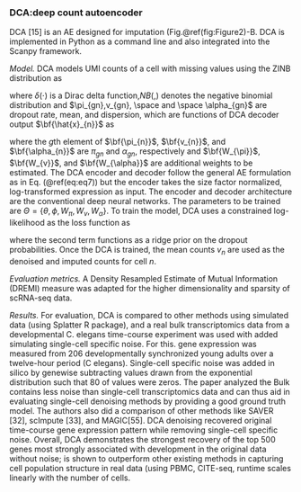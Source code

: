 
### DCA:deep count autoencoder {#ch-5-1-1}

DCA [15] is an AE designed for imputation (Fig.\@ref(fig:Figure2)-B. DCA is implemented in Python as a command line and also integrated into the Scanpy framework.

*Model.* DCA models UMI counts of a cell with missing values using the ZINB distribution as

\begin{equation}
p(x_{gn} \vert \Theta)=\pi_{gn}\delta(0)+(1-\pi_{gn})NB(v_{gn},\alpha_{gn}),\space for\space g=1,…G; n=1,…N (\#eq:eq11)
\end{equation}

where $\delta(⋅$) is a Dirac delta function,$NB(,)$ denotes the negative binomial distribution and $\pi_{gn},v_{gn}, \space and \space \alpha_{gn}$ are dropout rate, mean, and dispersion, which are functions of DCA decoder output $\bf{\hat{x}_{n}}$ as

\begin{equation}
\bf{\pi_{n}}=sigmoid(\bf{W_{\pi}\hat{x}_{n}}); \bf{v_{n}}=exp(\bf{W_{v}\hat{x}_{n}}); \bf{\alpha_{n}}=exp(\bf{W_{\alpha}\hat{x}_{n}}) (\#eq:eq12)
\end{equation}

where the $g$th element of $\bf{\pi_{n}}$, $\bf{v_{n}}$, and  $\bf{\alpha_{n}}$ are $\pi_{gn}$ and $\alpha_{gn}$, respectively and  $\bf{W_{\pi}}$, $\bf{W_{v}}$, and $\bf{W_{\alpha}}$ are additional weights to be estimated. 
The DCA encoder and decoder follow the general AE formulation as in Eq. (\@ref(eq:eq7)) but the encoder takes the size factor normalized, log-transformed expression as input. 
The encoder and decoder architecture are the conventional deep neural networks. 
The parameters to be trained are $\Theta=\{\theta,\phi,W_{\pi},W_{v},W_{\alpha}\}$. 
To train the model, DCA uses a constrained log-likelihood as the loss function as

\begin{equation}
L(\Theta)=\sum_{n=1}^{N} \sum_{g=1}^{G} (-logp(x_{gn}\vert \Theta) + \lambda\pi^{2}_{gn} ) (\#eq:eq13)
\end{equation}
	
	
where the second term functions as a ridge prior on the dropout probabilities. 
Once the DCA is trained, the mean counts $v_{n}$ are used as the denoised and imputed counts for cell $n$. 

*Evaluation metrics.* A Density Resampled Estimate of Mutual Information (DREMI) measure was adapted for the higher dimensionality and sparsity of scRNA-seq data. 

*Results.* For evaluation, DCA is compared to other methods using simulated data (using Splatter R package), and a real bulk transcriptomics data from a developmental C. elegans time-course experiment was used with added simulating single-cell specific noise. For this. gene expression was measured from 206 developmentally synchronized young adults over a twelve-hour period (C elegans). Single-cell specific noise was added in silico by genewise subtracting values drawn from the exponential distribution such that 80$%$ of values were zeros.  The paper analyzed the Bulk contains less noise than single-cell transcriptomics data and can thus aid in evaluating single-cell denoising methods by providing a good ground truth model. The authors also did a comparison of other methods like SAVER [32], scImpute [33], and MAGIC[55]. DCA denoising recovered original time-course gene expression pattern while removing single-cell specific noise. Overall, DCA demonstrates the strongest recovery of the top 500 genes most strongly associated with development in the original data without noise; is shown to outperform other existing methods in capturing cell population structure in real data (using PBMC, CITE-seq, runtime scales linearly with the number of cells. 



